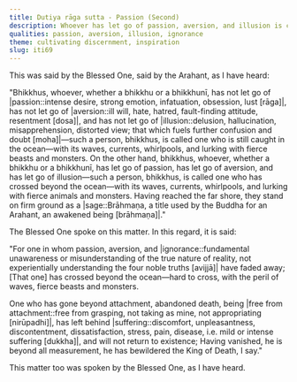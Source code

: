 ```yaml
---
title: Dutiya rāga sutta - Passion (Second)
description: Whoever has let go of passion, aversion, and illusion is called one who has crossed beyond the ocean—with its waves, currents, whirlpools, lurking with fierce animals and monsters.
qualities: passion, aversion, illusion, ignorance
theme: cultivating discernment, inspiration
slug: iti69
---
```


This was said by the Blessed One, said by the Arahant, as I have heard:

"Bhikkhus, whoever, whether a bhikkhu or a bhikkhunī, has not let go of |passion::intense desire, strong emotion, infatuation, obsession, lust [rāga]|, has not let go of |aversion::ill will, hate, hatred, fault-finding attitude, resentment [dosa]|, and has not let go of |illusion::delusion, hallucination, misapprehension, distorted view; that which fuels further confusion and doubt [moha]|—such a person, bhikkhus, is called one who is still caught in the ocean—with its waves, currents, whirlpools, and lurking with fierce beasts and monsters. On the other hand, bhikkhus, whoever, whether a bhikkhu or a bhikkhunī, has let go of passion, has let go of aversion, and has let go of illusion—such a person, bhikkhus, is called one who has crossed beyond the ocean—with its waves, currents, whirlpools, and lurking with fierce animals and monsters. Having reached the far shore, they stand on firm ground as a |sage::Brāhmaṇa, a title used by the Buddha for an Arahant, an awakened being [brāhmaṇa]|."

The Blessed One spoke on this matter. In this regard, it is said:

"For one in whom passion, aversion,
and |ignorance::fundamental unawareness or misunderstanding of the true nature of reality, not experientially understanding the four noble truths [avijjā]| have faded away;
[That one] has crossed beyond the ocean—hard to cross,
with the peril of waves, fierce beasts and monsters.

One who has gone beyond attachment, abandoned death, being |free from attachment::free from grasping, not taking as mine, not appropriating [nirūpadhi]|,
has left behind |suffering::discomfort, unpleasantness, discontentment, dissatisfaction, stress, pain, disease, i.e. mild or intense suffering [dukkha]|, and will not return to existence;
Having vanished, he is beyond all measurement,
he has bewildered the King of Death, I say."

This matter too was spoken by the Blessed One, as I have heard.